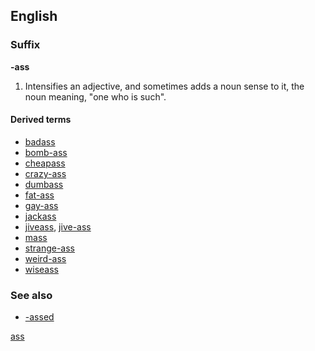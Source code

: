{{also|ass}}
==English==
{{rfd}}
===Suffix===
'''-ass'''

# {{context|slang|vulgar}} Intensifies an adjective, and sometimes adds a noun sense to it, the noun meaning, "one who is such".

====Derived terms====
* [[badass]]
* [[bomb-ass]]
* [[cheapass]]
* [[crazy-ass]]
* [[dumbass]]
* [[fat-ass]]
* [[gay-ass]]
* [[jackass]]
* [[jiveass]], [[jive-ass]]
* [[mass]]
* [[strange-ass]]
* [[weird-ass]]
* [[wiseass]]

===See also===
* [[-assed]]

[[Category:English suffixes|ass]]